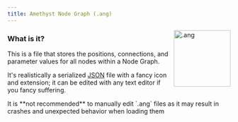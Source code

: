 ```yaml
---
title: Amethyst Node Graph (.ang)
---
```


<img align="right" src="https://github.com/Geoxor/amethyst/raw/master/assets/images/ang.png" alt=".ang" width="128"/>

### What is it?

This is a file that stores the positions, connections, and parameter values for all nodes within a Node Graph.

It's realistically a serialized [JSON](https://en.wikipedia.org/wiki/JSON) file with a fancy icon and extension; it can be edited with any text editor if you fancy suffering.

<Warning>
It is **not recommended** to manually edit `.ang` files as it may result in crashes and unexpected behavior when loading them
</Warning>